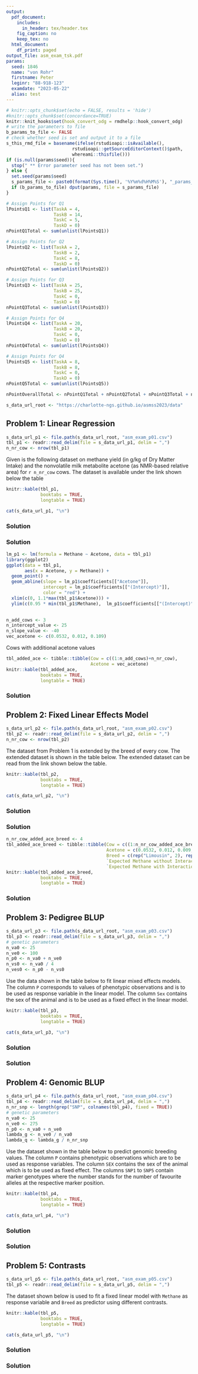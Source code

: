 ```yaml
---
output:
  pdf_document:
    includes:
      in_header: tex/header.tex
    fig_caption: no
    keep_tex: no
  html_document:
    df_print: paged
output_file: asm_exam_tsk.pdf
params:
  seed: 1846
  name: "von Rohr"
  firstname: Peter
  leginr: "88-918-123"
  examdate: "2023-05-22"
  alias: test
--- 
```

<!-- %\usepackage{fancyhdr} -->

\newcommand{\points}[1]
{\begin{flushright}\textbf{#1}\end{flushright}}

<!-- %\begin{document} -->
<!-- %\SweaveOpts{concordance=TRUE} -->
```r
# knitr::opts_chunk$set(echo = FALSE, results = 'hide')
#knitr::opts_chunk$set(concordance=TRUE)
knitr::knit_hooks$set(hook_convert_odg = rmdhelp::hook_convert_odg)
# write the parameters to file
b_params_to_file <- FALSE
# check whether seed is set and output it to a file
s_this_rmd_file = basename(ifelse(rstudioapi::isAvailable(), 
                         rstudioapi::getSourceEditorContext()$path, 
                         whereami::thisfile()))
if (is.null(params$seed)){
  stop(" ** Error parameter seed has not been set.")
} else {
  set.seed(params$seed)
  s_params_file <- paste0(format(Sys.time(), '%Y%m%d%H%M%S'), "_params_", s_this_rmd_file, ".txt", collapse = "")
  if (b_params_to_file) dput(params, file = s_params_file)
}
```

```r
# Assign Points for Q1
lPointsQ1 <- list(TaskA = 4,
                  TaskB = 14,
                  TaskC = 5,
                  TaskD = 0)
nPointQ1Total <- sum(unlist(lPointsQ1))
```

```r
# Assign Points for Q2
lPointsQ2 <- list(TaskA = 2,
                  TaskB = 2,
                  TaskC = 8,
                  TaskD = 0)
nPointQ2Total <- sum(unlist(lPointsQ2))
```

```r
# Assign Points for Q3
lPointsQ3 <- list(TaskA = 25,
                  TaskB = 25,
                  TaskC = 0,
                  TaskD = 0)
nPointQ3Total <- sum(unlist(lPointsQ3))
```

```r
# Assign Points for Q4
lPointsQ4 <- list(TaskA = 20,
                  TaskB = 20,
                  TaskC = 0,
                  TaskD = 0)
nPointQ4Total <- sum(unlist(lPointsQ4))
```

```r
# Assign Points for Q4
lPointsQ5 <- list(TaskA = 8,
                  TaskB = 8,
                  TaskC = 0,
                  TaskD = 0)
nPointQ5Total <- sum(unlist(lPointsQ5))
```

```r
nPointOverallTotal <- nPointQ1Total + nPointQ2Total + nPointQ3Total + nPointQ4Total + nPointQ5Total
```


\thispagestyle{empty}

\fcolorbox{white}{white}{
	\centering \parbox[t]{1.0\linewidth}{
		\fontsize{12pt}{20pt}\selectfont % 
		\vspace*{0.5cm} % 

   	Peter von Rohr \\ Institute of Agricultural Sciences\\ D-USYS\\ ETH Zurich

		\vspace*{0.5cm} 
	}
}

\vspace*{2cm}

\fcolorbox{white}{white}{
	\parbox[t]{1.0\linewidth}{
		\centering \fontsize{25pt}{40pt}\selectfont %
		\vspace*{0.2cm}
		 751-7602-00 V \\
     Exam in    \\
     Applied Statistical Methods \\
     in Animal Sciences \\
     Spring Semester 2023

		\vspace*{0.7cm} % Space between the end of the title and the bottom of the grey box
	}
}


\vspace*{0.5cm}

<!-- % Table with Name -->
\begin{tabular}{p{3cm}p{6cm}}
Date:     &  `r params$examdate` \\
          &  \\
          &  \\
Name:     &  \\
          &  \\
          &  \\
Legi-Nr:  &  \\
\end{tabular}

<!-- % Table with Points -->

\vspace{3ex}
\begin{center}
\begin{tabular}{|p{3cm}|c|c|}
\hline
Problem  &  Maximum Number of Points  &  Number of Points Reached\\
\hline
1        &  `r nPointQ1Total`  & \\
\hline
2        &  `r nPointQ2Total`  & \\
\hline
3        &  `r nPointQ3Total`  & \\
\hline
4        &  `r nPointQ4Total`  & \\
\hline
5        &  `r nPointQ5Total`  & \\
\hline
Total    &  `r nPointOverallTotal` & \\
\hline
\end{tabular}
\end{center}

\vspace{0.25cm}

\textit{Questions in German are in italics}

\clearpage
\pagebreak

```r
s_data_url_root <- "https://charlotte-ngs.github.io/asmss2023/data"
```



## Problem 1: Linear Regression
```r
s_data_url_p1 <- file.path(s_data_url_root, "asm_exam_p01.csv")
tbl_p1 <- readr::read_delim(file = s_data_url_p1, delim = ",")
n_nr_cow <- nrow(tbl_p1)
```

Given is the following dataset on methane yield (in g/kg of Dry Matter Intake) and the nonvolatile milk metabolite acetone (as NMR-based relative area) for `r n_nr_cow` cows. The dataset is available under the link shown below the table

\textit{Gegeben ist der nachfolgend gezeigte Datensatz mit Methan (in g/kg Trockensubstanzaufnahme) und dem nicht-flüchtigen Milkmetaboliten Aceton (als relative Fläche aus der NMR) für `r n_nr_cow` Kühe. Der Datensatz ist verfügbar unter dem Link, welcher unter der Tabelle gezeigt wird.}

```r
knitr::kable(tbl_p1,
             booktabs = TRUE,
             longtable = TRUE)

```

```r
cat(s_data_url_p1, "\n")
```


\begin{enumerate}
\item[a)] Fit a linear regression model with methane yield as response variable and acetone as predictor variable. What are the estimated values for 

\begin{itemize}
\item the slope, 
\item the intercept and 
\item the standard deviation of the residuals
\end{itemize}

based on fitted regression model?

\textit{Passen Sie ein lineares Regressionsmodell an mit Methan als Zielgrösse und Aceton als unabhängiger Variable (Predictor). Wie gross sind die aufgrund des Regressionsmodells geschätzten Werte für}

\begin{itemize}
\item \textit{die Steigung},
\item \textit{der Achsenabschnitt und }
\item \textit{die Standardabweichung der Residuen}
\end{itemize}

\end{enumerate}
\points{`r lPointsQ1$TaskA`}

\clearpage
\pagebreak

### Solution


\clearpage
\pagebreak

\begin{enumerate}
\item[b)] The plot below shows a scatter-plot of the given data on Acetone and Methane together with the fitted regression line. Please enter into the plot the slope, the intercept and all residuals. 

\textit{Die unten gezeigte Grafik zeigt den Scatterplot der gegebenen Daten zu Aceton und Methan zusammen mit der angepassten Regressionslinie. Bitte zeichnen Sie in den gegebenen Plot die folgenden Grössen ein: Steigung, Achsenabschnitt und alle Residuen}

\end{enumerate}
\points{`r lPointsQ1$TaskB`}


### Solution 

```r
lm_p1 <- lm(formula = Methane ~ Acetone, data = tbl_p1)
library(ggplot2)
ggplot(data = tbl_p1,
       aes(x = Acetone, y = Methane)) + 
  geom_point() + 
  geom_abline(slope = lm_p1$coefficients[["Acetone"]],
              intercept = lm_p1$coefficients[["(Intercept)"]],
              color = "red") + 
  xlim(c(0, 1.1*max(tbl_p1$Acetone))) + 
  ylim(c(0.95 * min(tbl_p1$Methane),  lm_p1$coefficients[["(Intercept)"]]))
      
```



\clearpage
\pagebreak

```r
n_add_cows <- 3
n_intercept_value <- 25
n_slope_value <- -40
vec_acetone <- c(0.0532, 0.012, 0.109)
```


\begin{enumerate}
\item[c)] The table below contains acetone measurements for `r n_add_cows` additional cows. Predict their methane values based on the linear regression that you found in Problem 1a). If you did not manage to solve Problem 1a) you can assume an intercept of `r n_intercept_value` and a slope of `r n_slope_value` for the prediction of methane based on acetone. Please specify whether all of the predicted methane values are valid or whether there is a problem with some of the values. If you find a problem please specify which values have a problem and what the problem is.

\textit{Die nachfolgende Tabelle enthält Acetonwerte für `r n_add_cows` zusätzliche Kühe. Berechnen Sie die geschätzten Methanwerte für diese Kühe aufgrund der geschätzten Regression aus Aufgabe 1a). Falls Sie die Aufgabe 1a) nicht gelöst haben, dann können Sie einen Achsenabschnitt von `r n_intercept_value` und eine Steigung von `r n_slope_value` für die Vorhersage der Methanwerte annehmen. Bitte geben Sie an, ob die geschätzten Methanwerte alle gültig sind oder ob es mit gewissen Werten ein Problem gibt. Falls Sie Probleme finden, geben Sie bitte an welche Werte problematisch sind und was genau das Problem ist.}

\end{enumerate}
\points{`r lPointsQ1$TaskC`}

Cows with additional acetone values

```r
tbl_added_ace <- tibble::tibble(Cow = c((1:n_add_cows)+n_nr_cow),
                                Acetone = vec_acetone)
knitr::kable(tbl_added_ace,
             booktabs = TRUE,
             longtable = TRUE)
```



### Solution 


\clearpage
\pagebreak

## Problem 2: Fixed Linear Effects Model
```r
s_data_url_p2 <- file.path(s_data_url_root, "asm_exam_p02.csv")
tbl_p2 <- readr::read_delim(file = s_data_url_p2, delim = ",")
n_nr_cow <- nrow(tbl_p2)
```

The dataset from Problem 1 is extended by the breed of every cow. The extended dataset is shown in the table below. The extended dataset can be read from the link shown below the table. 

\textit{Der Datensatz von Aufgabe 1 wurde um die Rasse der Kühe erweitert. Der erweiterte Datensatz ist in der nachfolgenden Tabelle gezeigt. Der erweiterte Datensatz kann vom nachfolgenden Link gelesen werden.}

```r
knitr::kable(tbl_p2,
             booktabs = TRUE,
             longtable = TRUE)

```

```r
cat(s_data_url_p2, "\n")
```

\begin{enumerate}
\item[a)] Fit a fixed linear effects model with methane as the response and with acetone and breed as predictor variables. 

\textit{Passen Sie ein fixes lineares Modell an mit Methan als Zielgrösse und mit Aceton und Rasse als unabhängige Variable.}

\end{enumerate}
\points{`r lPointsQ2$TaskA`}


### Solution



\clearpage
\pagebreak


\begin{enumerate}
\item[b)] Fit a fixed linear effects model with methane as response variable and the predictors acetone and breed, including an interaction term between acetone and breed. 

\textit{Passen Sie ein fixes lineares Modell an mit Methan als Zielgrösse und mit den unabhängigen Variablen Aceton und Rasse, inklusive eines Interaktionsterms zwischen Aceton und Rasse.}

\end{enumerate}
\points{`r lPointsQ2$TaskB`}


### Solution


\clearpage
\pagebreak

\begin{enumerate}
\item[c)] What are the expected methane values for the cows of a given breed and with given acetone values, using the model with and without interactions.

\textit{Welches sind die erwarteten Methanwerte für die unten aufgelisteten Kühe einer bestimmten Rassen und mit beobachteten Acetonwerten. Unterscheiden Sie dabei nach den Modellen mit und ohne Interaktion}

\end{enumerate}
\points{`r lPointsQ2$TaskC`}

```r
n_nr_cow_added_ace_breed <- 4
tbl_added_ace_breed <- tibble::tibble(Cow = c((1:n_nr_cow_added_ace_breed)+n_nr_cow),
                                      Acetone = c(0.0532, 0.012, 0.009, 0.0169),
                                      Breed = c(rep("Limousin", 2), rep("Angus",2)),
                                      `Expected Methane without Interaction` = c(rep("",n_nr_cow_added_ace_breed)),
                                      `Expected Methane with Interaction` = c(rep("",n_nr_cow_added_ace_breed)))
knitr::kable(tbl_added_ace_breed,
             booktabs = TRUE, 
             longtable = TRUE)
```


### Solution 


\clearpage
\pagebreak


## Problem 3: Pedigree BLUP
```r
s_data_url_p3 <- file.path(s_data_url_root, "asm_exam_p03.csv")
tbl_p3 <- readr::read_delim(file = s_data_url_p3, delim = ",")
# genetic parameters
n_va0 <- 25
n_ve0 <- 100
n_p0 <- n_va0 + n_ve0
n_vs0 <- n_va0 / 4
n_ves0 <- n_p0 - n_vs0
```

Use the data shown in the table below to fit linear mixed effects models. The column `P` corresponds to values of phenotypic observations and is to be used as response variable in the linear model. The column `Sex` contains the sex of the animal and is to be used as a fixed effect in the linear model.

\textit{Verwenden Sie die Daten in der unten gezeigten Tabelle um ein lineares gemischtes Modell anzupassen. Die Kolonne mit dem Titel `P` enthält Werte von phänotypischen Beobachtungen, welche als Zielgrössen im Modell verwendet werden sollen. Die Kolonne `Sex` enthält das Geschlecht der Tiere und soll als ein fixer Effekt ins gemischte Modell einfliessen.}

```r
knitr::kable(tbl_p3,
             booktabs = TRUE,
             longtable = TRUE)
```

```r
cat(s_data_url_p3, "\n")
```


\begin{enumerate}
\item[a)] Use a sire model to predict breeding values for all sires. Please specify the model in the form of an equation and explain the meaning of all model components. Write down the expected values and the variance-covariance matrices for all random effects in the model. Put all the information from the data into the model components consisting of response variable, fixed effects, random effects, and their associated design matrices. Construct the mixed model equations and provide solutions to these equations. Extract predicted breeding values from these solutions.

The following variance components can be assumed to be given as

\begin{itemize}
\item sire variance $\sigma_s^2 = `r n_vs0`$
\item residual variance $\sigma_e^2 = `r n_ves0`$
\end{itemize}

\textit{Verwenden Sie ein Vatermodell zur Schätzung der Zuchtwerte aller männlichen Tiere. Bitte geben Sie die Modellgleichung and und erläutern Sie die Bedeutung aller Modellkomponenten. Schreiben Sie die Erwartungswerte und die Varianz-Kovarianzmatrizen aller zufälligen Effekte im Modell auf. Verwenden Sie alle Informationen aus den Daten für die genaue Spezifikation der Modellkomponenten, wie zum Beispiel Zielgrösse, fixe Effekte, zufällige Effekte und die zugehörigen Designmatrizen. Stellen Sie die Mixed-Model-Gleichungen auf und lösen Sie diese Gleichungen. Extrahieren Sie die Zuchtwerte aller männlichen Tiere aus den Lösungen.}

\textit{Die folgenden Varianzkomponenten können als gegeben angenommen werden:}

\begin{itemize}
\item Sire Varianz $\sigma_s^2 = `r n_vs0`$
\item Varianz der Residuen $\sigma_e^2 = `r n_ves0`$
\end{itemize}

\end{enumerate}
\points{`r lPointsQ3$TaskA`}


### Solution



\clearpage
\pagebreak

\begin{enumerate}
\item[b)] Use an animal model to predict breeding values for all animals in the above shown dataset. Please specify the model in the form of an equation and explain the meaning of all model components. Write down the expected values and the variance-covariance matrices for all random effects in the model. Put all the information from the data into the model components consisting of response variable, fixed effects, random effects, and their associated design matrices. Construct the mixed model equations and provide solutions to these equations. Extract predicted breeding values from these solutions.

The following variance components can be assumed to be given as

\begin{itemize}
\item additive genetic variance $\sigma_u^2 = `r n_va0`$
\item residual variance $\sigma_e^2 = `r n_ve0`$
\end{itemize}

\textit{Verwenden Sie ein Tiermodell für die Schätzung der Zuchtwerte aller Tiere im oben gegebenen Datensatz.Bitte geben Sie die Modellgleichung and und erläutern Sie die Bedeutung aller Modellkomponenten. Schreiben Sie die Erwartungswerte und die Varianz-Kovarianzmatrizen aller zufälligen Effekte im Modell auf. Verwenden Sie alle Informationen aus den Daten für die genaue Spezifikation der Modellkomponenten, wie zum Beispiel Zielgrösse, fixe Effekte, zufällige Effekte und die zugehörigen Designmatrizen. Stellen Sie die Mixed-Model-Gleichungen auf und lösen Sie diese Gleichungen. Extrahieren Sie die Zuchtwerte aller männlichen Tiere aus den Lösungen.}

\textit{Die folgenden Varianzkomponenten können als gegeben angenommen werden:}

\begin{itemize}
\item Additive Genetische Varianz $\sigma_u^2 = `r n_va0`$
\item Varianz der Residuen $\sigma_e^2 = `r n_ve0`$
\end{itemize}

\end{enumerate}
\points{`r lPointsQ3$TaskB`}



### Solution



\clearpage
\pagebreak

<!--
\begin{enumerate}
\item[c)] 

\textit{}
\end{enumerate}
\points{`r lPointsQ3$TaskC`}


### Solution


\clearpage
\pagebreak

-->

## Problem 4: Genomic BLUP
```r
s_data_url_p4 <- file.path(s_data_url_root, "asm_exam_p04.csv")
tbl_p4 <- readr::read_delim(file = s_data_url_p4, delim = ",")
n_nr_snp <- length(grep("SNP", colnames(tbl_p4), fixed = TRUE))
# genetic parameters
n_va0 <- 25
n_ve0 <- 275
n_p0 <- n_va0 + n_ve0
lambda_g <- n_ve0 / n_va0
lambda_q <- lambda_g / n_nr_snp
```

Use the dataset shown in the table below to predict genomic breeding values. The column `P` contains phenotypic observations which are to be used as response variables. The column `SEX` contains the sex of the animal which is to be used as fixed effect. The columns `SNP1` to `SNP5` contain marker genotypes where the number stands for the number of favourite alleles at the respective marker position. 

\textit{Verwenden Sie den nachfolgend gezeigten Datensatz für die Schätzung von genomischen Zuchtwerten. Die Kolonne `P` enhält phänotypische Beobachtungen, welche als Zielgrössen zu verwenden sind. Die Kolonne `SEX` enthält das Geschlecht der Tiere, welche als fixe Effekte verwendet werden. Die Kolonnen `SNP1` bis `SNP5` enthalten Markergenotypen, wobei der Wert der Anzahl an positiven Allelen an der entsprechenden Markerposition entsprechen.}

```r
knitr::kable(tbl_p4,
             booktabs = TRUE,
             longtable = TRUE)
```

```r
cat(s_data_url_p4, "\n")
```


\begin{enumerate}
\item[a)] Use a marker effect model in a two step procedure to predict genomic breeding values for all animals shown in the above dataset. The ratio between residual variance and variance of the marker effects is $`r lambda_q`$.

\textit{Verwenden Sie ein Markereffektmodell in einem Zwei-Schritt-Verfahren um genomische Zuchtwerte für alle Tiere im oben gezeigten Datensatz zu schätzen.Das Verhältnis zwischen Restvarianz und Markervarianz beträgt} $`r lambda_q`$.

\end{enumerate}
\points{`r lPointsQ4$TaskA`}


### Solution


\clearpage
\pagebreak

\begin{enumerate}
\item[b)] Use a breeding value based model in a single step procedure to predict breeding values for all animals shown in the above dataset. The ratio between residual variance and genomic variance is $`r lambda_g`$.

\textit{Verwenden Sie ein Zuchtwert-basiertes Modell in einem Single-Step Verfahren um genomische Zuchtwerte für alle Tiere im oben gezeigten Datensatz zu schätzen. Das Verhältnis der Restvarianz zur genomischen Varianz beträgt }$`r lambda_g`$.

\end{enumerate}
\points{`r lPointsQ4$TaskB`}


### Solution


\clearpage
\pagebreak

<!--
\begin{enumerate}
\item[c)]

\textit{}

\end{enumerate}
\points{`r lPointsQ4$TaskC`}


### Solution 

  
\clearpage
\pagebreak
-->

## Problem 5: Contrasts
```r
s_data_url_p5 <- file.path(s_data_url_root, "asm_exam_p05.csv")
tbl_p5 <- readr::read_delim(file = s_data_url_p5, delim = ",")
```

The dataset shown below is used to fit a fixed linear model with `Methane` as response variable and `Breed` as predictor using different contrasts.

\textit{Der nachfolgende Datensatz wird in einem fixen linearen Modell mit `Methane` als Zielgrösse und `Breed` als unabhängiger Variablen unter Verwendung verschiedener Kontraste verwendet.}

```r
knitr::kable(tbl_p5,
             booktabs = TRUE,
             longtable = TRUE)
```

```r
cat(s_data_url_p5, "\n")
```


\begin{enumerate}
\item[a)] Fit a fixed linear effects model with `Methane` as response variable and with `Breed` as predictor variable. Use the `treatment` contrast to report the differences in expected levels of `Methane` for the different breeds. Verify your results by setting up the least squares normal equations and show how `treatment` contrasts are computed from these solutions.

\textit{Passen Sie ein fixes lineares Modell an die oben gezeigten Daten an mit `Methane` als Zielgrösse und mit `Breed` als unabhängiger Variable. Verwenden Sie die `treatement` Kontraste um die unterschiedlichen erwarteten Methanwerte für die verschiedenen Rassen anzugeben. Verifizieren Sie Ihre Resultate anhand der Least-Squares Normalgleichungen und berechnen Sie die `treatement` Kontraste aus den Lösungen der Normalgleichungen.}

\end{enumerate}
\points{`r lPointsQ5$TaskA`}


### Solution


\clearpage
\pagebreak


\begin{enumerate}
\item[b)] Fit a fixed linear effects model with `Methane` as response variable and with `Breed` as predictor variable. Use the `Helmert` contrast to report the differences in expected levels of `Methane` for the different breeds. Verify your results by setting up the least squares normal equations and show how `Helmert` contrasts are computed from these solutions.

\textit{Passen Sie ein fixes lineares Modell an die oben gezeigten Daten an mit `Methane` als Zielgrösse und mit `Breed` als unabhängiger Variable. Verwenden Sie die `Helmert` Kontraste um die unterschiedlichen erwarteten Methanwerte für die verschiedenen Rassen anzugeben. Verifizieren Sie Ihre Resultate anhand der Least-Squares Normalgleichungen und berechnen Sie die `Helmert` Kontraste aus den Lösungen der Normalgleichungen.}

\end{enumerate}
\points{`r lPointsQ5$TaskB`}


### Solution

<!--
\clearpage
\pagebreak

\begin{enumerate}
\item[c)]

\textit{}

\end{enumerate}
\points{`r lPointsQ5$TaskC`}


### Solution 
    
-->